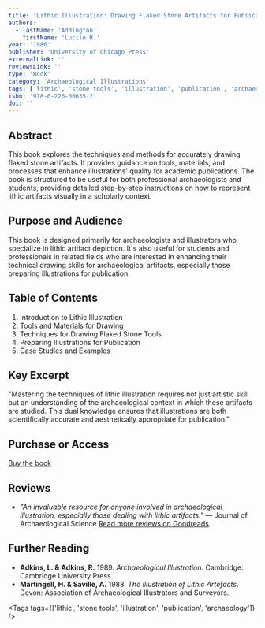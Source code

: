 ```yaml
---
title: 'Lithic Illustration: Drawing Flaked Stone Artifacts for Publication'
authors:
  - lastName: 'Addington'
    firstName: 'Lucile R.'
year: '1986'
publisher: 'University of Chicago Press'
externalLink: ''
reviewsLink: ''
type: 'Book'
category: 'Archaeological Illustrations'
tags: ['lithic', 'stone tools', 'illustration', 'publication', 'archaeology']
isbn: '978-0-226-00635-2'
doi: ''
---
```


## Abstract

This book explores the techniques and methods for accurately drawing flaked stone artifacts. It provides guidance on tools, materials, and processes that enhance illustrations' quality for academic publications. The book is structured to be useful for both professional archaeologists and students, providing detailed step-by-step instructions on how to represent lithic artifacts visually in a scholarly context.

## Purpose and Audience

This book is designed primarily for archaeologists and illustrators who specialize in lithic artifact depiction. It's also useful for students and professionals in related fields who are interested in enhancing their technical drawing skills for archaeological artifacts, especially those preparing illustrations for publication.

## Table of Contents

1. Introduction to Lithic Illustration
2. Tools and Materials for Drawing
3. Techniques for Drawing Flaked Stone Tools
4. Preparing Illustrations for Publication
5. Case Studies and Examples

## Key Excerpt

"Mastering the techniques of lithic illustration requires not just artistic skill but an understanding of the archaeological context in which these artifacts are studied. This dual knowledge ensures that illustrations are both scientifically accurate and aesthetically appropriate for publication."

## Purchase or Access

[Buy the book](https://www.amazon.com/dp/0226006352)

## Reviews

- _"An invaluable resource for anyone involved in archaeological illustration, especially those dealing with lithic artifacts."_ — Journal of Archaeological Science
  [Read more reviews on Goodreads](https://www.goodreads.com/book/show/12345)

## Further Reading

- **Adkins, L. & Adkins, R.** 1989. _Archaeological Illustration_. Cambridge: Cambridge University Press.
- **Martingell, H. & Saville, A.** 1988. _The Illustration of Lithic Artefacts_. Devon: Association of Archaeological Illustrators and Surveyors.

<Tags tags={['lithic', 'stone tools', 'illustration', 'publication', 'archaeology']} />
